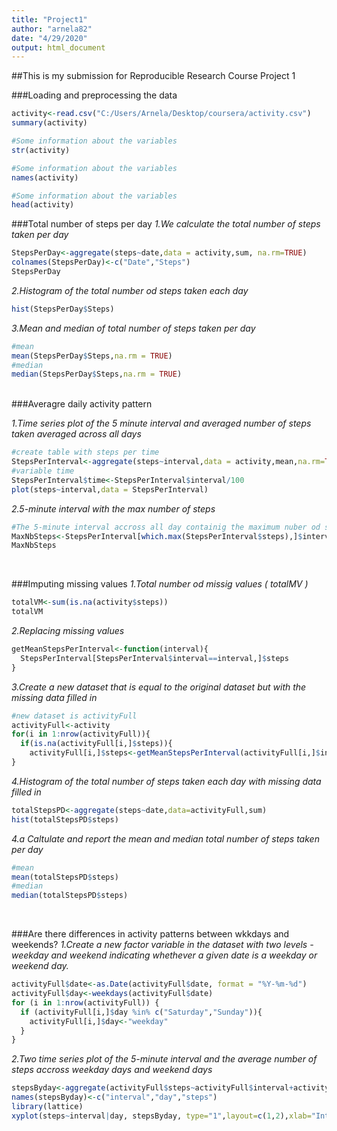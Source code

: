 ---
title: "Project1"
author: "arnela82"
date: "4/29/2020"
output: html_document
---
##This is my submission for Reproducible Research Course Project 1

###Loading and preprocessing the data
```{r, echo=TRUE}
activity<-read.csv("C:/Users/Arnela/Desktop/coursera/activity.csv")
summary(activity)

```

```{r,echo=TRUE}
#Some information about the variables
str(activity)
```

```{r,echo=TRUE}
#Some information about the variables
names(activity)
```

```{r,echo=TRUE}
#Some information about the variables
head(activity)
```

###Total number of steps per day
*1.We calculate the total number of steps taken per day*
```{r echo=TRUE}
StepsPerDay<-aggregate(steps~date,data = activity,sum, na.rm=TRUE)
colnames(StepsPerDay)<-c("Date","Steps")
StepsPerDay
```

*2.Histogram of the total number od steps taken each day*
```{r histogram1, echo=TRUE, fig.width=10, warning=FALSE}
hist(StepsPerDay$Steps)
```

*3.Mean and median of total number of steps taken per day*
```{r echo=TRUE}
#mean
mean(StepsPerDay$Steps,na.rm = TRUE)
#median
median(StepsPerDay$Steps,na.rm = TRUE)
```

<br>
###Averagre daily activity pattern

*1.Time series plot of the 5 minute interval and averaged number of steps taken averaged across all days*
```{r timeplot1,echo=TRUE, fig.width=10}
#create table with steps per time
StepsPerInterval<-aggregate(steps~interval,data = activity,mean,na.rm=TRUE)
#variable time
StepsPerInterval$time<-StepsPerInterval$interval/100
plot(steps~interval,data = StepsPerInterval)

```

*2.5-minute interval with the max number of steps*
```{r echo=TRUE}
#The 5-minute interval accross all day containig the maximum nuber od steps is stored in variable MaxNbSteps
MaxNbSteps<-StepsPerInterval[which.max(StepsPerInterval$steps),]$interval
MaxNbSteps

```
<br>

###Imputing missing values
*1.Total number od missig values ( totalMV )*
```{r echo=TRUE}
totalVM<-sum(is.na(activity$steps))
totalVM
```

*2.Replacing missing values*
```{r echo=TRUE}
getMeanStepsPerInterval<-function(interval){
  StepsPerInterval[StepsPerInterval$interval==interval,]$steps
}
```

*3.Create a new dataset that is equal to the original dataset but with the missing data filled in*
```{r echo=TRUE}
#new dataset is activityFull
activityFull<-activity
for(i in 1:nrow(activityFull)){
  if(is.na(activityFull[i,]$steps)){
    activityFull[i,]$steps<-getMeanStepsPerInterval(activityFull[i,]$interval)}
}
```

*4.Histogram of the total number of steps taken each day with missing data filled in*
```{r histogram2,echo=TRUE, fig.width=10}
totalStepsPD<-aggregate(steps~date,data=activityFull,sum)
hist(totalStepsPD$steps)

```
*4.a Caltulate and report the mean and median total number of steps taken per day*
```{r echo=TRUE}
#mean
mean(totalStepsPD$steps)
#median
median(totalStepsPD$steps)
```

<br>

###Are there differences in activity patterns between wkkdays and weekends?
*1.Create a new factor variable in the dataset with two levels - weekday and weekend indicating whethever a given date is a weekday or weekend day.*
```{r echo=TRUE}
activityFull$date<-as.Date(activityFull$date, format = "%Y-%m-%d")
activityFull$day<-weekdays(activityFull$date)
for (i in 1:nrow(activityFull)) {
  if (activityFull[i,]$day %in% c("Saturday","Sunday")){
    activityFull[i,]$day<-"weekday"
  }
}
```

*2.Two time series plot of the 5-minute interval and the average number of steps accross weekday days and weekend days*
```{r timeplot2,echo=TRUE, fig.width=10}
stepsByday<-aggregate(activityFull$steps~activityFull$interval+activityFull$day, activityFull,mean)
names(stepsByday)<-c("interval","day","steps")
library(lattice)
xyplot(steps~interval|day, stepsByday, type="1",layout=c(1,2),xlab="Interval",ylab = "Number of steps")
```





